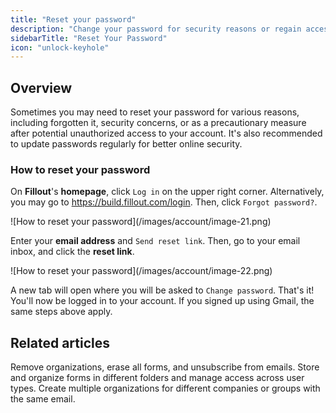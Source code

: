 ```yaml
---
title: "Reset your password"
description: "Change your password for security reasons or regain access to your account if you have forgotten your password."
sidebarTitle: "Reset Your Password"
icon: "unlock-keyhole"
---
```


## Overview

Sometimes you may need to reset your password for various reasons, including forgotten it, security concerns, or as a precautionary measure after potential unauthorized access to your account. It's also recommended to update passwords regularly for better online security.

### How to reset your password

On **Fillout**'s **homepage**, click `Log in` on the upper right corner. Alternatively, you may go to https://build.fillout.com/login. Then, click `Forgot password?`.

<Frame>
  ![How to reset your password](/images/account/image-21.png)
</Frame>

Enter your **email address** and `Send reset link`. Then, go to your email inbox, and click the **reset link**.

<Frame>
  ![How to reset your password](/images/account/image-22.png)
</Frame>

A new tab will open where you will be asked to `Change password`. That's it\! You'll now be logged in to your account. If you signed up using Gmail, the same steps above apply.

## Related articles

<CardGroup cols={3}>
  <Card title="Delete your Fillout account" icon="user-xmark" iconType="regular" color="#FFC738" href="/help/delete-user-account">
    Remove organizations,  erase all forms, and unsubscribe from emails.
  </Card>
  <Card title="Workspaces" icon="folders" iconType="regular" color="#FFC738" href="/help/workspaces">
    Store and organize forms in different folders and manage access across user types.
  </Card>
  <Card title="Organizations" icon="building" iconType="regular" color="#FFC738" href="/help/organizations">
    Create multiple organizations for different companies or groups with the same email.
  </Card>
</CardGroup>
